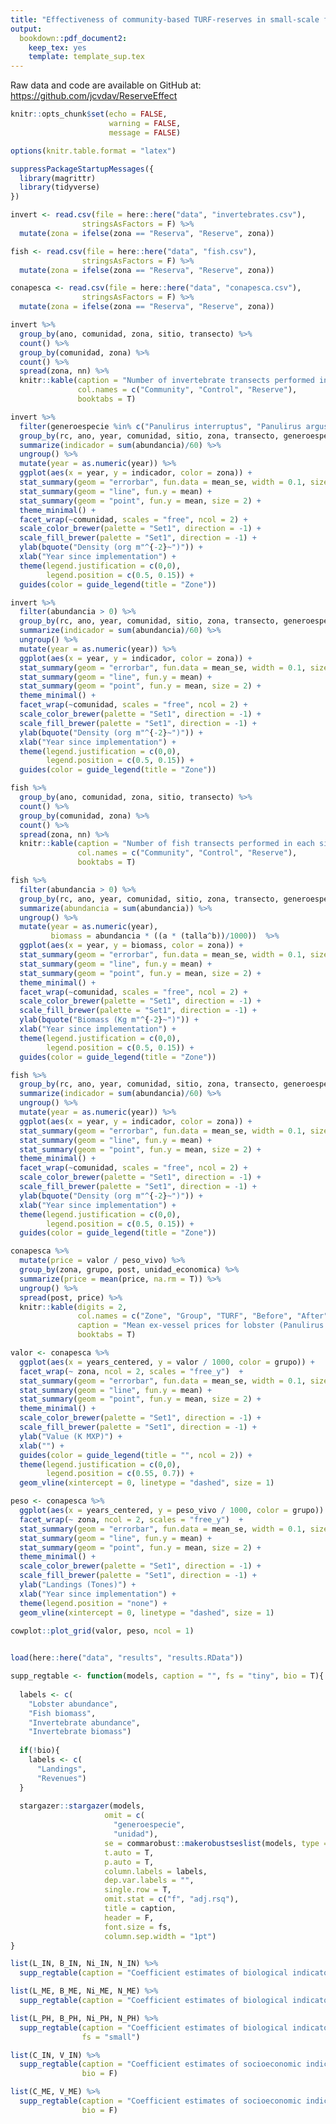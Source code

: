 ```yaml
---
title: "Effectiveness of community-based TURF-reserves in small-scale fisheries"
output:
  bookdown::pdf_document2:
    keep_tex: yes
    template: template_sup.tex
---
```


Raw data and code are available on GitHub at: [https://github.com/jcvdav/ReserveEffect](https://github.com/jcvdav/ReserveEffect)

```r
knitr::opts_chunk$set(echo = FALSE,
                      warning = FALSE,
                      message = FALSE)

options(knitr.table.format = "latex")
```

```r
suppressPackageStartupMessages({
  library(magrittr)
  library(tidyverse)
})
```

```r
invert <- read.csv(file = here::here("data", "invertebrates.csv"),
                stringsAsFactors = F) %>% 
  mutate(zona = ifelse(zona == "Reserva", "Reserve", zona))

fish <- read.csv(file = here::here("data", "fish.csv"),
                stringsAsFactors = F) %>% 
  mutate(zona = ifelse(zona == "Reserva", "Reserve", zona))

conapesca <- read.csv(file = here::here("data", "conapesca.csv"),
                stringsAsFactors = F) %>% 
  mutate(zona = ifelse(zona == "Reserva", "Reserve", zona))
```

```r
invert %>% 
  group_by(ano, comunidad, zona, sitio, transecto) %>%
  count() %>%
  group_by(comunidad, zona) %>%
  count() %>% 
  spread(zona, nn) %>% 
  knitr::kable(caption = "Number of invertebrate transects performed in each site of each community.",
               col.names = c("Community", "Control", "Reserve"),
               booktabs = T)
```

```r
invert %>%
  filter(generoespecie %in% c("Panulirus interruptus", "Panulirus argus")) %>% 
  group_by(rc, ano, year, comunidad, sitio, zona, transecto, generoespecie) %>% 
  summarize(indicador = sum(abundancia)/60) %>%
  ungroup() %>% 
  mutate(year = as.numeric(year)) %>% 
  ggplot(aes(x = year, y = indicador, color = zona)) +
  stat_summary(geom = "errorbar", fun.data = mean_se, width = 0.1, size = 1) +
  stat_summary(geom = "line", fun.y = mean) +
  stat_summary(geom = "point", fun.y = mean, size = 2) +
  theme_minimal() +
  facet_wrap(~comunidad, scales = "free", ncol = 2) +
  scale_color_brewer(palette = "Set1", direction = -1) +
  scale_fill_brewer(palette = "Set1", direction = -1) +
  ylab(bquote("Density (org m"^{-2}~")")) +
  xlab("Year since implementation") +
  theme(legend.justification = c(0,0),
        legend.position = c(0.5, 0.15)) +
  guides(color = guide_legend(title = "Zone"))
```


```r
invert %>%
  filter(abundancia > 0) %>%
  group_by(rc, ano, year, comunidad, sitio, zona, transecto, generoespecie) %>% 
  summarize(indicador = sum(abundancia)/60) %>%
  ungroup() %>% 
  mutate(year = as.numeric(year)) %>% 
  ggplot(aes(x = year, y = indicador, color = zona)) +
  stat_summary(geom = "errorbar", fun.data = mean_se, width = 0.1, size = 1) +
  stat_summary(geom = "line", fun.y = mean) +
  stat_summary(geom = "point", fun.y = mean, size = 2) +
  theme_minimal() +
  facet_wrap(~comunidad, scales = "free", ncol = 2) +
  scale_color_brewer(palette = "Set1", direction = -1) +
  scale_fill_brewer(palette = "Set1", direction = -1) +
  ylab(bquote("Density (org m"^{-2}~")")) +
  xlab("Year since implementation") +
  theme(legend.justification = c(0,0),
        legend.position = c(0.5, 0.15)) +
  guides(color = guide_legend(title = "Zone"))
```

\clearpage

```r
fish %>% 
  group_by(ano, comunidad, zona, sitio, transecto) %>%
  count() %>%
  group_by(comunidad, zona) %>%
  count() %>% 
  spread(zona, nn) %>% 
  knitr::kable(caption = "Number of fish transects performed in each site of each community.",
               col.names = c("Community", "Control", "Reserve"),
               booktabs = T)
```

```r
fish %>%
  filter(abundancia > 0) %>% 
  group_by(rc, ano, year, comunidad, sitio, zona, transecto, generoespecie, talla, a, b) %>% 
  summarize(abundancia = sum(abundancia)) %>% 
  ungroup() %>% 
  mutate(year = as.numeric(year),
         biomass = abundancia * ((a * (talla^b))/1000))  %>% 
  ggplot(aes(x = year, y = biomass, color = zona)) +
  stat_summary(geom = "errorbar", fun.data = mean_se, width = 0.1, size = 1) +
  stat_summary(geom = "line", fun.y = mean) +
  stat_summary(geom = "point", fun.y = mean, size = 2) +
  theme_minimal() +
  facet_wrap(~comunidad, scales = "free", ncol = 2) +
  scale_color_brewer(palette = "Set1", direction = -1) +
  scale_fill_brewer(palette = "Set1", direction = -1) +
  ylab(bquote("Biomass (Kg m"^{-2}~")")) +
  xlab("Year since implementation") +
  theme(legend.justification = c(0,0),
        legend.position = c(0.5, 0.15)) +
  guides(color = guide_legend(title = "Zone"))

```

\clearpage

```r
fish %>%
  group_by(rc, ano, year, comunidad, sitio, zona, transecto, generoespecie) %>% 
  summarize(indicador = sum(abundancia)/60) %>%
  ungroup() %>% 
  mutate(year = as.numeric(year)) %>% 
  ggplot(aes(x = year, y = indicador, color = zona)) +
  stat_summary(geom = "errorbar", fun.data = mean_se, width = 0.1, size = 1) +
  stat_summary(geom = "line", fun.y = mean) +
  stat_summary(geom = "point", fun.y = mean, size = 2) +
  theme_minimal() +
  facet_wrap(~comunidad, scales = "free", ncol = 2) +
  scale_color_brewer(palette = "Set1", direction = -1) +
  scale_fill_brewer(palette = "Set1", direction = -1) +
  ylab(bquote("Density (org m"^{-2}~")")) +
  xlab("Year since implementation") +
  theme(legend.justification = c(0,0),
        legend.position = c(0.5, 0.15)) +
  guides(color = guide_legend(title = "Zone"))
```

\clearpage

```r
conapesca %>% 
  mutate(price = valor / peso_vivo) %>% 
  group_by(zona, grupo, post, unidad_economica) %>% 
  summarize(price = mean(price, na.rm = T)) %>% 
  ungroup() %>% 
  spread(post, price) %>% 
  knitr::kable(digits = 2,
               col.names = c("Zone", "Group", "TURF", "Before", "After"),
               caption = "Mean ex-vessel prices for lobster (Panulirus spp.) on each TURF (community) by zone (MC = Caribbean; PN = Pacific) and group (Control = only TURF, Treated = TURF and reserve).",
               booktabs = T)
```

```r
valor <- conapesca %>% 
  ggplot(aes(x = years_centered, y = valor / 1000, color = grupo)) +
  facet_wrap(~ zona, ncol = 2, scales = "free_y")  +
  stat_summary(geom = "errorbar", fun.data = mean_se, width = 0.1, size = 1) +
  stat_summary(geom = "line", fun.y = mean) +
  stat_summary(geom = "point", fun.y = mean, size = 2) +
  theme_minimal() +
  scale_color_brewer(palette = "Set1", direction = -1) +
  scale_fill_brewer(palette = "Set1", direction = -1) +
  ylab("Value (K MXP)") +
  xlab("") +
  guides(color = guide_legend(title = "", ncol = 2)) +
  theme(legend.justification = c(0,0),
        legend.position = c(0.55, 0.7)) +
  geom_vline(xintercept = 0, linetype = "dashed", size = 1)

peso <- conapesca %>% 
  ggplot(aes(x = years_centered, y = peso_vivo / 1000, color = grupo)) +
  facet_wrap(~ zona, ncol = 2, scales = "free_y")  +
  stat_summary(geom = "errorbar", fun.data = mean_se, width = 0.1, size = 1) +
  stat_summary(geom = "line", fun.y = mean) +
  stat_summary(geom = "point", fun.y = mean, size = 2) +
  theme_minimal() +
  scale_color_brewer(palette = "Set1", direction = -1) +
  scale_fill_brewer(palette = "Set1", direction = -1) +
  ylab("Landings (Tones)") +
  xlab("Year since implementation") +
  theme(legend.position = "none") +
  geom_vline(xintercept = 0, linetype = "dashed", size = 1)

cowplot::plot_grid(valor, peso, ncol = 1)
  
```

\clearpage

```r
load(here::here("data", "results", "results.RData"))
```

```r
supp_regtable <- function(models, caption = "", fs = "tiny", bio = T){
  
  labels <- c(
    "Lobster abundance",
    "Fish biomass",
    "Invertebrate abundance",
    "Invertebrate biomass")
  
  if(!bio){
    labels <- c(
      "Landings",
      "Revenues")
  }
  
  stargazer::stargazer(models,
                     omit = c(
                       "generoespecie",
                       "unidad"),
                     se = commarobust::makerobustseslist(models, type = "HC1"),
                     t.auto = T,
                     p.auto = T,
                     column.labels = labels,
                     dep.var.labels = "",
                     single.row = T,
                     omit.stat = c("f", "adj.rsq"),
                     title = caption,
                     header = F,
                     font.size = fs,
                     column.sep.width = "1pt")
}
```

```r
list(L_IN, B_IN, Ni_IN, N_IN) %>% 
  supp_regtable(caption = "Coefficient estimates of biological indicators for Isla Natividad.")
```

\clearpage

```r
list(L_ME, B_ME, Ni_ME, N_ME) %>% 
  supp_regtable(caption = "Coefficient estimates of biological indicators for Maria Elena.")
```

\clearpage

```r
list(L_PH, B_PH, Ni_PH, N_PH) %>% 
  supp_regtable(caption = "Coefficient estimates of biological indicators for Punta Herrero.",
                fs = "small")
```

\clearpage

```r
list(C_IN, V_IN) %>% 
  supp_regtable(caption = "Coefficient estimates of socioeconomic indicators Isla Natividad.",
                bio = F)
```

\clearpage

```r
list(C_ME, V_ME) %>% 
  supp_regtable(caption = "Coefficient estimates of socioeconomic indicators for Maria Elena.",
                bio = F)
```

